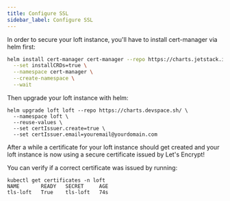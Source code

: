 ```yaml
---
title: Configure SSL
sidebar_label: Configure SSL
---
```


In order to secure your loft instance, you'll have to install cert-manager via helm first:

```bash
helm install cert-manager cert-manager --repo https://charts.jetstack.io \
  --set installCRDs=true \
  --namespace cert-manager \
  --create-namespace \
  --wait
```

Then upgrade your loft instance with helm:

```
helm upgrade loft loft --repo https://charts.devspace.sh/ \
  --namespace loft \
  --reuse-values \
  --set certIssuer.create=true \
  --set certIssuer.email=youremail@yourdomain.com
```

After a while a certificate for your loft instance should get created and your loft instance is now using a secure certificate issued by Let's Encrypt!

You can verify if a correct certificate was issued by running:

```
kubectl get certificates -n loft
NAME       READY   SECRET     AGE
tls-loft   True    tls-loft   74s
```
